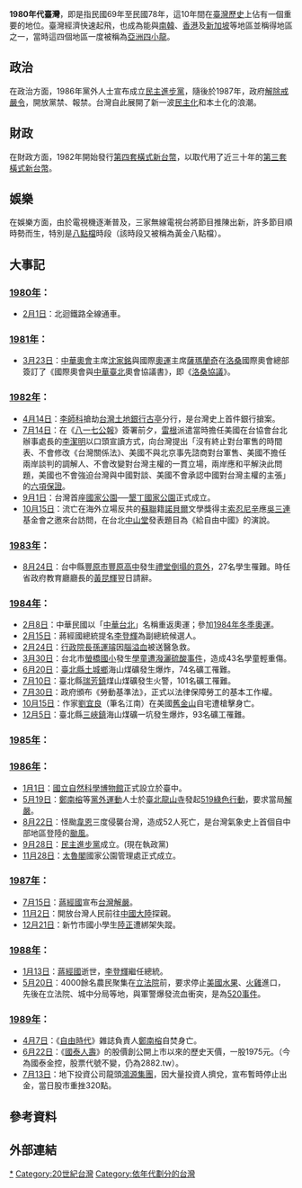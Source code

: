 {{TaiwanDecadeTOC|1980}}
{{台灣歷史}}
'''1980年代臺灣'''，即是指民國69年至民國78年，這10年間在[[臺灣歷史|臺灣歷史]]上佔有一個重要的地位。臺灣經濟快速起飛，也成為能與[[南韓|南韓]]、[[香港|香港]]及[[新加坡|新加坡]]等地區並稱得地區之一，當時這四個地區一度被稱為[[亞洲四小龍|亞洲四小龍]]。

==政治==
在政治方面，1986年黨外人士宣布成立[[民主進步黨|民主進步黨]]，隨後於1987年，政府[[解嚴|解除戒嚴令]]，開放黨禁、報禁。台灣自此展開了新一波[[台灣民主化|民主化]]和本土化的浪潮。

==財政==
在財政方面，1982年開始發行[[第四套橫式新台幣|第四套橫式新台幣]]，以取代用了近三十年的[[第三套橫式新台幣|第三套橫式新台幣]]。
==娛樂==
在娛樂方面，由於電視機逐漸普及，三家無線電視台將節目推陳出新，許多節目順時勢而生，特別是[[八點檔|八點檔]]時段（該時段又被稱為黃金八點檔）。

==大事記==
===[[1980年臺灣|1980年]]：===
*[[2月1日|2月1日]]：北迴鐵路全線通車。

===[[1981年臺灣|1981年]]：===

*[[3月23日|3月23日]]：[[中華奧會|中華奧會]]主席[[沈家銘|沈家銘]]與國際[[奧運|奧運]]主席[[薩瑪蘭奇|薩瑪蘭奇]]在[[洛桑|洛桑]]國際奧會總部簽訂了《國際奧會與[[中華臺北|中華臺北]]奧會協議書》，即《[[洛桑協議|洛桑協議]]》。

===[[1982年臺灣|1982年]]：===

*[[4月14日|4月14日]]：[[李師科|李師科]]搶劫[[台灣土地銀行|台灣土地銀行]][[古亭|古亭]]分行，是台灣史上首件銀行搶案。
*[[7月14日|7月14日]]：在《[[八一七公報|八一七公報]]》簽署前夕，[[雷根|雷根]]派遣當時擔任美國在台協會台北辦事處長的[[李潔明|李潔明]]以口頭宣讀方式，向台灣提出「沒有終止對台軍售的時間表、不會修改《台灣關係法》、美國不與北京事先諮商對台軍售、美國不擔任兩岸談判的調解人、不會改變對台灣主權的一貫立場，兩岸應和平解決此問題，美國也不會強迫台灣與中國對談、美國不會承認中國對台灣主權的主張」的[[六項保證|六項保證]]。
*[[9月1日|9月1日]]：台灣首座[[國家公園|國家公園]]──[[墾丁國家公園|墾丁國家公園]]正式成立。
*[[10月15日|10月15日]]：流亡在海外立場反共的[[蘇聯|蘇聯]]籍[[諾貝爾|諾貝爾]]文學獎得主[[索忍尼辛|索忍尼辛]]應[[吳三連|吳三連]]基金會之邀來台訪問，在台北[[中山堂|中山堂]]發表題目為《給自由中國》的演說。

===[[1983年臺灣|1983年]]：===

*[[8月24日|8月24日]]：台中縣[[豐原區|豐原市]][[國立豐原高級中學|豐原高中]]發生[[豐原高中禮堂倒塌事故|禮堂倒塌的意外]]，27名學生罹難。時任省政府教育廳廳長的[[黃昆輝|黃昆輝]]翌日請辭。

===[[1984年臺灣|1984年]]：===

*[[2月8日|2月8日]]：中華民國以「[[中華台北|中華台北]]」名稱重返奧運；參加[[1984年冬季奧林匹克運動會|1984年冬季奧運]]。
*[[2月15日|2月15日]]：蔣經國總統提名[[李登輝|李登輝]]為副總統候選人。
*[[2月24日|2月24日]]：[[行政院長|行政院長]][[孫運璿|孫運璿]]因[[腦溢血|腦溢血]]被送醫急救。
*[[3月30日|3月30日]]：台北市[[螢橋國小|螢橋國小]]發生[[螢橋國小潑硫酸事件|學童遭潑灑硫酸事件]]，造成43名學童輕重傷。
*[[6月20日|6月20日]]：[[新北市|臺北縣]][[土城區|土城鄉]]海山煤礦發生爆炸，74名礦工罹難。
*[[7月10日|7月10日]]：臺北縣[[瑞芳區|瑞芳鎮]]煤山煤礦發生火警，101名礦工罹難。
*[[7月30日|7月30日]]：政府頒布《勞動基準法》，正式以法律保障勞工的基本工作權。
*[[10月15日|10月15日]]：作家[[劉宜良|劉宜良]]（筆名江南）在美國[[舊金山|舊金山]]自宅遭槍擊身亡。
*[[12月5日|12月5日]]：臺北縣[[三峽區|三峽鎮]]海山煤礦一坑發生爆炸，93名礦工罹難。

===[[1985年臺灣|1985年]]：===

===[[1986年臺灣|1986年]]：===

*[[1月1日|1月1日]]：[[國立自然科學博物館|國立自然科學博物館]]正式設立於臺中。
*[[5月19日|5月19日]]：[[鄭南榕|鄭南榕]]等[[黨外運動|黨外運動]]人士於[[艋舺龍山寺|臺北龍山寺]]發起[[519綠色行動|519綠色行動]]，要求當局[[解嚴|解嚴]]。
*[[8月22日|8月22日]]：怪颱[[韋恩颱風|韋恩]]三度侵襲台灣，造成52人死亡，是台灣氣象史上首個自中部地區登陸的[[颱風|颱風]]。
*[[9月28日|9月28日]]：[[民主進步黨|民主進步黨]]成立。(現在執政黨)
*[[11月28日|11月28日]]：[[太魯閣|太魯閣]]國家公園管理處正式成立。

===[[1987年臺灣|1987年]]：===

*[[7月15日|7月15日]]：[[蔣經國|蔣經國]]宣布[[台灣|台灣]][[解嚴|解嚴]]。
*[[11月2日|11月2日]]：開放台灣人民前往[[中國大陸|中國大陸]]探親。
*[[12月21日|12月21日]]：新竹市國小學生[[陸正|陸正]]遭綁架失蹤。

===[[1988年臺灣|1988年]]：===

*[[1月13日|1月13日]]：[[蔣經國|蔣經國]]逝世，[[李登輝|李登輝]]繼任總統。
*[[5月20日|5月20日]]：4000餘名農民聚集在[[立法院|立法院]]前，要求停止[[美國|美國]][[水果|水果]]、[[火雞|火雞]]進口，先後在立法院、城中分局等地，與軍警爆發流血衝突，是為[[520事件|520事件]]。

===[[1989年臺灣|1989年]]：===

*[[4月7日|4月7日]]：《[[自由時代周刊|自由時代]]》雜誌負責人[[鄭南榕|鄭南榕]]自焚身亡。
*[[6月22日|6月22日]]：《[[國泰人壽|國泰人壽]]》的股價創公開上市以來的歷史天價，一股1975元。（今為國泰金控，股票代號不變，仍為2882.tw）。
*[[7月13日|7月13日]]：地下投資公司龍頭[[鴻源集團|鴻源集團]]，因大量投資人擠兌，宣布暫時停止出金，當日股市重挫320點。

==參考資料==

==外部連結==

[[Category:1980年代台灣|*]]
[[Category:20世紀台灣|Category:20世紀台灣]]
[[Category:依年代劃分的台灣|Category:依年代劃分的台灣]]